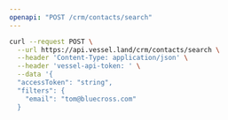 ```yaml
---
openapi: "POST /crm/contacts/search"
---
```


<RequestExample>

```bash Request
curl --request POST \
  --url https://api.vessel.land/crm/contacts/search \
  --header 'Content-Type: application/json' \
  --header 'vessel-api-token: ' \
  --data '{
  "accessToken": "string",
  "filters": {
    "email": "tom@bluecross.com"
  }
```

</RequestExample>

